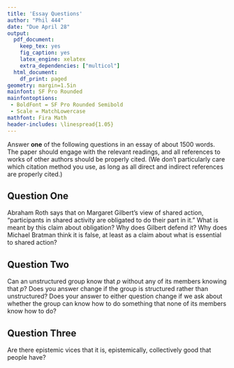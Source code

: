 ```yaml
---
title: 'Essay Questions'
author: "Phil 444"
date: "Due April 28"
output:
  pdf_document:
    keep_tex: yes
    fig_caption: yes
    latex_engine: xelatex
    extra_dependencies: ["multicol"]
  html_document:
    df_print: paged
geometry: margin=1.5in
mainfont: SF Pro Rounded
mainfontoptions: 
 - BoldFont = SF Pro Rounded Semibold
 - Scale = MatchLowercase
mathfont: Fira Math
header-includes: \linespread{1.05}
---
```



Answer **one** of the following questions in an essay of about 1500 words. The paper should engage with the relevant readings, and all references to works of other authors should be properly cited. (We don’t particularly care which citation method you use, as long as all direct and indirect references are properly cited.)

## Question One {-}

Abraham Roth says that on Margaret Gilbert’s view of shared action, "participants in shared activity are obligated to do their part in it." What is meant by this claim about obligation? Why does Gilbert defend it? Why does Michael Bratman think it is false, at least as a claim about what is essential to shared action?

## Question Two {-}

Can an unstructured group know that $p$ without any of its members knowing that $p$? Does you answer change if the group is structured rather than unstructured? Does your answer to either question change if we ask about whether the group can know how to do something that none of its members know how to do?

## Question Three {-}

Are there epistemic vices that it is, epistemically, collectively good that people have?

